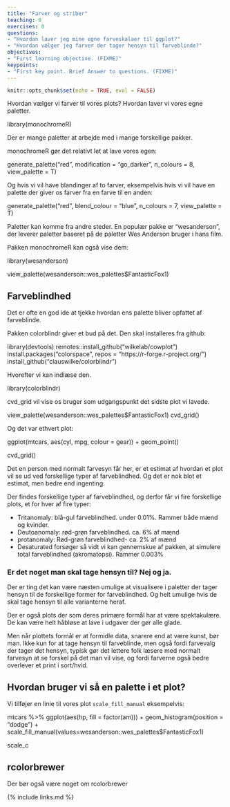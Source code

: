 ```yaml
---
title: "Farver og striber"
teaching: 0
exercises: 0
questions:
- "Hvordan laver jeg mine egne farveskalaer til ggplot?"
- "Hvordan vælger jeg farver der tager hensyn til farveblinde?"
objectives:
- "First learning objective. (FIXME)"
keypoints:
- "First key point. Brief Answer to questions. (FIXME)"
---
```




```r
knitr::opts_chunk$set(echo = TRUE, eval = FALSE)
```

Hvordan vælger vi farver til vores plots? Hvordan laver vi vores 
egne paletter.


library(monochromeR)

Der er mange paletter at arbejde med i mange forskellige pakker.

monochromeR gør det relativt let at lave vores egen:

generate_palette("red", modification = "go_darker",
                 n_colours = 8, view_palette = T)

Og hvis vi vil have blandinger af to farver, eksempelvis hvis vi vil 
have en palette der giver os farver fra en farve til en anden:

generate_palette("red", blend_colour = "blue",
                 n_colours = 7, view_palette = T)


Paletter kan komme fra andre steder. En populær pakke er "wesanderson", der 
leverer paletter baseret på de paletter Wes Anderson bruger i hans film. 

Pakken monochromeR kan også vise dem:


library(wesanderson)

view_palette(wesanderson::wes_palettes$FantasticFox1)

## Farveblindhed

Det er ofte en god ide at tjekke hvordan ens palette bliver opfattet af farveblinde.

Pakken colorblindr giver et bud på det. Den skal installeres fra github:


library(devtools)
remotes::install_github("wilkelab/cowplot")
install.packages("colorspace", repos = "https://r-forge.r-project.org/")
install_github("clauswilke/colorblindr")

Hvorefter vi kan indlæse den.

library(colorblindr)

cvd_grid vil vise os bruger som udgangspunkt det sidste plot vi lavede.

view_palette(wesanderson::wes_palettes$FantasticFox1)
cvd_grid()


Og det var ethvert plot:


ggplot(mtcars, aes(cyl, mpg, colour = gear)) + 
  geom_point()

cvd_grid()


Det en person med normalt farvesyn får her, er et estimat af hvordan et plot vil se ud ved forskellige typer af farveblindhed. Og det er nok blot et estimat, men bedre end ingenting.

Der findes forskellige typer af farveblindhed, og derfor får vi fire forskellige plots, et for hver af fire typer:

* Tritanomaly: blå-gul farveblindhed. under 0.01%. Rammer både mænd og kvinder.
* Deutoanomaly: rød-grøn farveblindhed. ca. 6% af mænd
* protanomaly: Rød-grøn farveblindhed- ca. 2% af mænd
* Desaturated forsøger så vidt vi kan gennemskue af pakken, at simulere
total farveblindhed (akromatopsi). Rammer 0.003% 

### Er det noget man skal tage hensyn til? Nej og ja. 

Der er ting det kan være næsten umulige at visualisere i
paletter der tager hensyn til de forskellige former for
farveblindhed. Og helt umulige hvis de skal tage hensyn til 
alle varianterne heraf.

Der er også plots der som deres primære formål har at være
spektakulære. De kan være helt håbløse at lave i udgaver der gør alle glade.

Men når plottets formål er at formidle data, snarere end at
være kunst, bør man. Ikke kun for at tage hensyn til
farveblinde, men også fordi farvevalg der tager det hensyn,
typisk gør det lettere folk læsere med normalt farvesyn at se
forskel på det man vil vise, og fordi farverne også bedre
overlever et print i sort/hvid.

## Hvordan bruger vi så en palette i et plot?

Vi tilføjer en linie til vores plot `scale_fill_manual` eksempelvis:


mtcars %>% 
  ggplot(aes(hp, fill = factor(am))) +
  geom_histogram(position = "dodge") +
  scale_fill_manual(values=wesanderson::wes_palettes$FantasticFox1)
  

scale_c


## rcolorbrewer
Der bør også være noget om rcolorbrewer

{% include links.md %}

